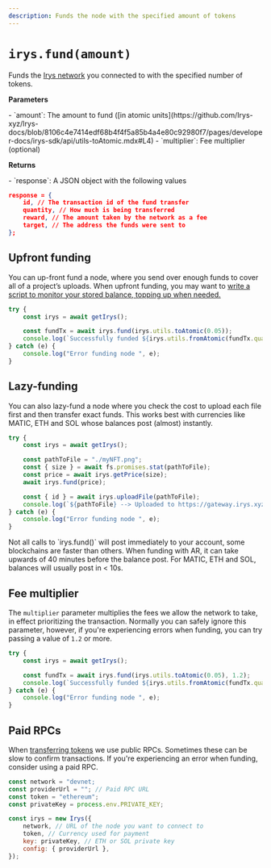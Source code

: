 ```yaml
---
description: Funds the node with the specified amount of tokens
---
```



# `irys.fund(amount)`

Funds the [Irys network](https://github.com/Irys-xyz/Irys-docs/blob/352323abeb1d6e64bbb1cdbb7d0e6fd55363d1d4/pages/overview/networks.mdx#L12) you connected to with the specified number of tokens.

**Parameters**

<div className="-mt-6" />- `amount`: The amount to fund ([in atomic units](https://github.com/Irys-xyz/Irys-docs/blob/8106c4e7414edf68b4f4f5a85b4a4e80c92980f7/pages/developer-docs/irys-sdk/api/utils-toAtomic.mdx#L4) -
`multiplier`: Fee multiplier (optional)

**Returns**

<div className="-mt-6" />- `response`: A JSON object with the following values

```json
response = {
	id, // The transaction id of the fund transfer
	quantity, // How much is being transferred
	reward, // The amount taken by the network as a fee
	target, // The address the funds were sent to
};
```

## Upfront funding

You can up-front fund a node, where you send over enough funds to cover all of a project’s uploads. When upfront funding, you may want to [write a script to monitor your stored balance, topping up when needed.](https://github.com/Irys-xyz/Irys-docs/blob/8106c4e7414edf68b4f4f5a85b4a4e80c92980f7/pages/hands-on/tutorials/monitor-node-balance.mdx#L9)

```js
try {
	const irys = await getIrys();

	const fundTx = await irys.fund(irys.utils.toAtomic(0.05));
	console.log(`Successfully funded ${irys.utils.fromAtomic(fundTx.quantity)} ${irys.token}`);
} catch (e) {
	console.log("Error funding node ", e);
}
```

## Lazy-funding

You can also lazy-fund a node where you check the cost to upload each file first and then transfer exact funds. This works best with currencies like MATIC, ETH and SOL whose balances post (almost) instantly.

```js
try {
	const irys = await getIrys();

	const pathToFile = "./myNFT.png";
	const { size } = await fs.promises.stat(pathToFile);
	const price = await irys.getPrice(size);
	await irys.fund(price);

	const { id } = await irys.uploadFile(pathToFile);
	console.log(`${pathToFile} --> Uploaded to https://gateway.irys.xyz/${id}`);
} catch (e) {
	console.log("Error funding node ", e);
}
```

<Callout type="info" emoji="ℹ️">
Not all calls to `irys.fund()` will post immediately to your account, some blockchains are faster than others. When funding with AR, it can take upwards of 40 minutes before the balance post. For MATIC, ETH and SOL, balances will usually post in < 10s.
</Callout>

## Fee multiplier

The `multiplier` parameter multiplies the fees we allow the network to take, in effect prioritizing the transaction. Normally you can safely ignore this parameter, however, if you're experiencing errors when funding, you can try passing a value of `1.2` or more.

```js
try {
	const irys = await getIrys();

	const fundTx = await irys.fund(irys.utils.toAtomic(0.05), 1.2);
	console.log(`Successfully funded ${irys.utils.fromAtomic(fundTx.quantity)} ${irys.token}`);
} catch (e) {
	console.log("Error funding node ", e);
}
```

## Paid RPCs

When [transferring tokens](https://github.com/Irys-xyz/Irys-docs/blob/8106c4e7414edf68b4f4f5a85b4a4e80c92980f7/pages/learn/funding-withdrawing.mdx#L4) we use public RPCs. Sometimes these can be slow to confirm transactions. If you're experiencing an error when funding, consider using a paid RPC.

```js
const network = "devnet;
const providerUrl = ""; // Paid RPC URL
const token = "ethereum";
const privateKey = process.env.PRIVATE_KEY;

const irys = new Irys({
	network, // URL of the node you want to connect to
	token, // Currency used for payment
	key: privateKey, // ETH or SOL private key
	config: { providerUrl },
});
```
